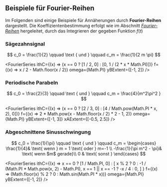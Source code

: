 
## Beispiele für Fourier-Reihen

Im Folgenden sind einige Beispiele für Annäherungen durch **Fourier-Reihen** dargestellt. Die Koeffizientenbestimmung erfolgt wie im Abschnitt [_Fourier-Reihen_](../../fourier-analysis/2-fourier-series) hergeleitet, durch das Integrieren der gegeben Funktion $f(t)$

### Sägezahnsignal

$$
c_0 = \frac{1}{2} \qquad \text { und } \qquad  c_m = \frac{1}{2  m  \pi}
$$

<FourierSeries
  ithC={(x) => (x == 0 ? [1 / 2, 0] : [0, 1 / (2 * x * Math.PI)])}
  f={(x) => x / 2 - Math.floor(x / 2)}
  omega={Math.PI}
  yBExtent={[-1, 2]}
/>

### Periodische Parabeln

$$
c_0 = \frac{2}{3} \qquad \text { und } \qquad  c_m = \frac{4}{m^2\pi^2  }
$$

<FourierSeries
  ithC={(x) => (x == 0 ? [2 / 3, 0] : [4 / Math.pow(Math.PI * x, 2), 0])}
  f={(x) => 2 * Math.pow(x - Math.floor(x / 2) * 2 - 1, 2)}
  omega={Math.PI}
  yBExtent={[-1, 3]}
  xAExtent={[-0.5, 2.5]}
/>

### Abgeschnittene Sinusschwingung

$$
c_0 = \frac{1}{\pi} \qquad \text { und } \qquad  c_m =
\begin{cases}
\frac{1}{4}& \text{ wenn } m = 1 \text{ oder } m=-1 \\
-\frac{1}{\pi m^2 - \pi}& \text{ wenn $m$ gerade}\\
0 & \text{ sonst }
\end{cases}
$$

<FourierSeries
  ithC={(x) =>
    x == 0
      ? [1 / Math.PI, 0]
      : [
          x % 2 ? 0 : -1 / (Math.PI * Math.pow(x, 2) - Math.PI),
          x == 1 || x == -1 ? -x / 4 : 0,
        ]
  }
  f={(x) => (Math.floor(x) % 2 ? 0 : Math.sin(Math.PI * x))}
  omega={Math.PI}
  yBExtent={[-1, 2]}
/>
